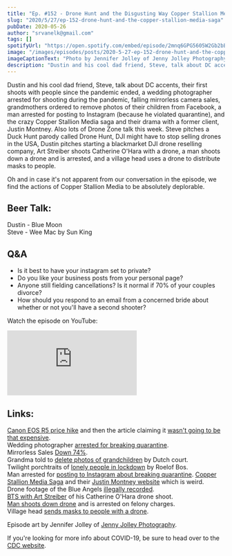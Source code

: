 ```yaml
---
title: "Ep. #152 - Drone Hunt and the Disgusting Way Copper Stallion Media Treated a Former Client"
slug: "2020/5/27/ep-152-drone-hunt-and-the-copper-stallion-media-saga"
pubDate: 2020-05-26
author: "srvanelk@gmail.com"
tags: []
spotifyUrl: "https://open.spotify.com/embed/episode/2mnq6GPG5605W2Gb2bEQTx?utm_source=generator"
image: "/images/episodes/posts/2020-5-27-ep-152-drone-hunt-and-the-copper-stallion-media-saga/Jennifer+Jolley+-+1.webp"
imageCaptionText: "Photo by Jennifer Jolley of Jenny Jolley Photography. (links below)"
description: "Dustin and his cool dad friend, Steve, talk about DC accents, their first shoots with people since the pandemic ended, a wedding photographer arrested for shooting during the pandemic, falling mirrorless camera sales, grandmothers ordered to remove photos of their children from Facebook, a man arrested for posting to Instagram (because he violated quarantine), and the crazy Copper Stallion Media saga and their drama with a former client, Justin Montney. Also lots of Drone Zone talk this week. Steve pitches a Duck Hunt parody called Drone Hunt, DJI might have to stop selling drones in the USA, Dustin pitches starting a blackmarket DJI drone reselling company, Art Streiber shoots Catherine O'Hara with a drone, a man shoots down a drone and is arrested, and a village head uses a drone to distribute masks to people."
---
```


Dustin and his cool dad friend, Steve, talk about DC accents, their first shoots with people since the pandemic ended, a wedding photographer arrested for shooting during the pandemic, falling mirrorless camera sales, grandmothers ordered to remove photos of their children from Facebook, a man arrested for posting to Instagram (because he violated quarantine), and the crazy Copper Stallion Media saga and their drama with a former client, Justin Montney. Also lots of Drone Zone talk this week. Steve pitches a Duck Hunt parody called Drone Hunt, DJI might have to stop selling drones in the USA, Dustin pitches starting a blackmarket DJI drone reselling company, Art Streiber shoots Catherine O'Hara with a drone, a man shoots down a drone and is arrested, and a village head uses a drone to distribute masks to people.

Oh and in case it's not apparent from our conversation in the episode, we find the actions of Copper Stallion Media to be absolutely deplorable.

## Beer Talk:  
Dustin - Blue Moon  
Steve - Wee Mac by Sun King

## Q&A
- Is it best to have your instagram set to private?
- Do you like your business posts from your personal page?
- Anyone still fielding cancellations? Is it normal if 70% of your couples divorce?
- How should you respond to an email from a concerned bride about whether or not you'll have a second shooter?

Watch the episode on YouTube:

<iframe src="https://www.youtube.com/embed/C2_gfEV7FfY" frameborder="0" allow="autoplay; encrypted-media" allowfullscreen></iframe>

## Links:  
[Canon EOS R5 price hike](https://www.techradar.com/news/canon-eos-r5-listed-for-an-eye-watering-price-on-australian-retailers-website) and then the article claiming it [wasn't going to be that expensive](https://petapixel.com/2020/05/15/that-canon-eos-r5-price-leak-was-an-error-it-wont-cost-6700/).  
Wedding photographer [arrested for breaking quarantine](https://fstoppers.com/legal/wedding-photographer-charged-violating-coronavirus-emergency-order-after-485147).  
Mirrorless Sales [Down 74%](https://petapixel.com/2020/05/20/mirrorless-camera-sales-were-down-74-in-april-reports-bcn/).  
Grandma told to [delete photos of grandchildren](https://petapixel.com/2020/05/21/dutch-court-orders-woman-to-delete-photos-of-her-grandchildren-from-social-media/) by Dutch court.  
Twilight porchtraits of [lonely people in lockdown](https://petapixel.com/2020/05/22/striking-twilight-portraits-capture-the-loneliness-of-lockdown/) by Roelof Bos.  
Man arrested for [posting to Instagram about breaking quarantine](https://fstoppers.com/legal/man-arrested-hawaii-violating-quarantine-after-posting-instagram-487434). [Copper Stallion Media Saga](https://krdo.com/news/2020/05/21/texas-based-wedding-photographer-denying-refund-after-bride-to-bes-death-in-crash-on-hwy-24/) and their [Justin Montney website](http://www.justinmontney.com/) which is weird.  
Drone footage of the Blue Angels [illegally recorded](https://petapixel.com/2020/05/14/dangerous-and-illegal-footage-shows-drone-shockingly-close-to-blue-angels-during-flyover/).  
[BTS with Art Streiber](https://www.instagram.com/p/CAeDt_iBSi0/?utm_source=ig_web_button_share_sheet) of his Catherine O'Hara drone shoot.  
[Man shoots down drone](https://arstechnica.com/tech-policy/2020/05/minnesota-man-faces-felony-charges-for-shooting-down-drone/) and is arrested on felony charges.  
Village head [sends masks to people with a drone](https://www.hurriyetdailynews.com/village-head-uses-drone-to-distribute-face-masks-to-residents-154757).

Episode art by Jennifer Jolley of [Jenny Jolley Photography](https://jennyjolleyphotography.com/).

If you're looking for more info about COVID-19, be sure to head over to the [CDC website](https://www.cdc.gov/coronavirus/2019-ncov/index.html).
